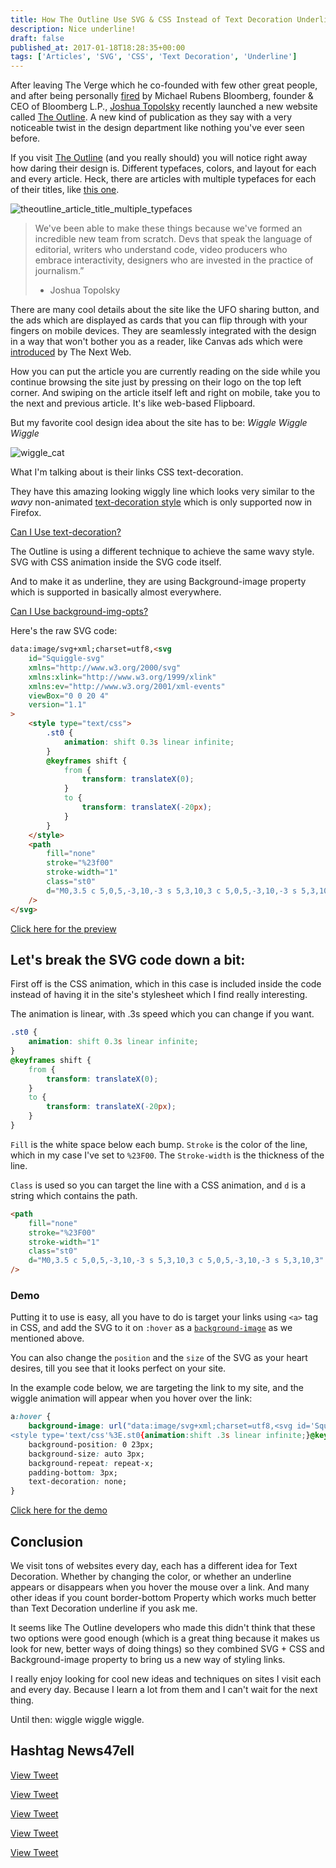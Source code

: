 ```yaml
---
title: How The Outline Use SVG & CSS Instead of Text Decoration Underline
description: Nice underline!
draft: false
published_at: 2017-01-18T18:28:35+00:00
tags: ['Articles', 'SVG', 'CSS', 'Text Decoration', 'Underline']
---
```


After leaving The Verge which he co-founded with few other great people, and after being personally [fired][1] by Michael Rubens Bloomberg, founder & CEO of Bloomberg L.P., [Joshua Topolsky][2] recently launched a new website called [The Outline][3]. A new kind of publication as they say with a very noticeable twist in the design department like nothing you've ever seen before.

If you visit [The Outline][4] (and you really should) you will notice right away how daring their design is. Different typefaces, colors, and layout for each and every article. Heck, there are articles with multiple typefaces for each of their titles, like [this one][5].

![theoutline_article_title_multiple_typefaces](/images/posts/theoutline_article_title_multiple_typefaces.png)

> We've been able to make these things because we've formed an incredible new team from scratch. Devs that speak the language of editorial, writers who understand code, video producers who embrace interactivity, designers who are invested in the practice of journalism.”
> - Joshua Topolsky

There are many cool details about the site like the UFO sharing button, and the ads which are displayed as cards that you can flip through with your fingers on mobile devices. They are seamlessly integrated with the design in a way that won't bother you as a reader, like Canvas ads which were [introduced][7] by The Next Web.

How you can put the article you are currently reading on the side while you continue browsing the site just by pressing on their logo on the top left corner. And swiping on the article itself left and right on mobile, take you to the next and previous article. It's like web-based Flipboard.

But my favorite cool design idea about the site has to be: _Wiggle Wiggle Wiggle_

![wiggle_cat](/images/posts/wiggle_cat.gif)

What I'm talking about is their links CSS text-decoration.

They have this amazing looking wiggly line which looks very similar to the _wavy_ non-animated [text-decoration style][8] which is only supported now in Firefox.

[Can I Use text-decoration?](http://caniuse.com/#feat=text-decoration)

The Outline is using a different technique to achieve the same wavy style. SVG with CSS animation inside the SVG code itself.

And to make it as underline, they are using Background-image property which is supported in basically almost everywhere.

[Can I Use background-img-opts?](http://caniuse.com/#feat=background-img-opts)

Here's the raw SVG code:

```html
data:image/svg+xml;charset=utf8,<svg
	id="Squiggle-svg"
	xmlns="http://www.w3.org/2000/svg"
	xmlns:xlink="http://www.w3.org/1999/xlink"
	xmlns:ev="http://www.w3.org/2001/xml-events"
	viewBox="0 0 20 4"
	version="1.1"
>
	<style type="text/css">
		.st0 {
			animation: shift 0.3s linear infinite;
		}
		@keyframes shift {
			from {
				transform: translateX(0);
			}
			to {
				transform: translateX(-20px);
			}
		}
	</style>
	<path
		fill="none"
		stroke="%23f00"
		stroke-width="1"
		class="st0"
		d="M0,3.5 c 5,0,5,-3,10,-3 s 5,3,10,3 c 5,0,5,-3,10,-3 s 5,3,10,3"
	/>
</svg>
```

[Click here for the preview](https://glitch.com/embed/#!/embed/the-outline-original-underline)

## Let's break the SVG code down a bit:

First off is the CSS animation, which in this case is included inside the code instead of having it in the site's stylesheet which I find really interesting.

The animation is linear, with .3s speed which you can change if you want.

```css
.st0 {
	animation: shift 0.3s linear infinite;
}
@keyframes shift {
	from {
		transform: translateX(0);
	}
	to {
		transform: translateX(-20px);
	}
}
```

`Fill` is the white space below each bump. `Stroke` is the color of the line, which in my case I've set to `%23F00`. The `Stroke-width` is the thickness of the line.

`Class` is used so you can target the line with a CSS animation, and `d` is a string which contains the path.

```html
<path
	fill="none"
	stroke="%23F00"
	stroke-width="1"
	class="st0"
	d="M0,3.5 c 5,0,5,-3,10,-3 s 5,3,10,3 c 5,0,5,-3,10,-3 s 5,3,10,3"
/>
```

### Demo

Putting it to use is easy, all you have to do is target your links using `<a>` tag in CSS, and add the SVG to it on `:hover` as a [`background-image`][9] as we mentioned above.

You can also change the `position` and the `size` of the SVG as your heart desires, till you see that it looks perfect on your site.

In the example code below, we are targeting the link to my site, and the wiggle animation will appear when you hover over the link:

```css
a:hover {
	background-image: url("data:image/svg+xml;charset=utf8,<svg id='Squiggle-svg' xmlns='http://www.w3.org/2000/svg' xmlns:xlink='http://www.w3.org/1999/xlink' xmlns:ev='http://www.w3.org/2001/xml-events' viewBox='0 0 20 4'>
<style type='text/css'%3E.st0{animation:shift .3s linear infinite;}@keyframes shift {from {transform:translateX(0);}to {transform:translateX(-20px);}}%3C/style><path fill='none' stroke='%23f00' stroke-width='1' class='st0' d='M0,3.5 c 5,0,5,-3,10,-3 s 5,3,10,3 c 5,0,5,-3,10,-3 s 5,3,10,3'/></svg>");
	background-position: 0 23px;
	background-size: auto 3px;
	background-repeat: repeat-x;
	padding-bottom: 3px;
	text-decoration: none;
}
```

[Click here for the demo](https://glitch.com/embed/#!/embed/svg-underline-animation-demo)

## Conclusion

We visit tons of websites every day, each has a different idea for Text Decoration. Whether by changing the color, or whether an underline appears or disappears when you hover the mouse over a link. And many other ideas if you count border-bottom Property which works much better than Text Decoration underline if you ask me.

It seems like The Outline developers who made this didn't think that these two options were good enough (which is a great thing because it makes us look for new, better ways of doing things) so they combined SVG + CSS and Background-image property to bring us a new way of styling links.

I really enjoy looking for cool new ideas and techniques on sites I visit each and every day. Because I learn a lot from them and I can't wait for the next thing.

Until then: wiggle wiggle wiggle.

## Hashtag News47ell

[View Tweet](https://twitter.com/joshuatopolsky/status/821791856698781696)

[View Tweet](https://twitter.com/FrontendDaily/status/829400212506607617)

[View Tweet](https://twitter.com/jburnmurdoch/status/829956082751528960)

[View Tweet](https://twitter.com/davydog187/status/992058455824494598)

[View Tweet](https://twitter.com/DiorWar/status/821943645469188100)

[1]: https://www.nytimes.com/2015/07/11/business/media/joshua-topolsky-web-chief-bloomberg-leaving.html
[2]: https://twitter.com/joshuatopolsky
[3]: https://theoutline.com/post/420/welcome-to-the-outline
[4]: https://theoutline.com/
[5]: https://theoutline.com/post/889/two-professors-created-a-course-on-how-to-recognize-bullshit
[7]: https://www.news47ell.com/news/the-next-web-introduce-canvas-ads/
[8]: https://developer.mozilla.org/en-US/docs/Web/CSS/text-decoration-style
[9]: https://developer.mozilla.org/en/docs/Web/CSS/background-image
